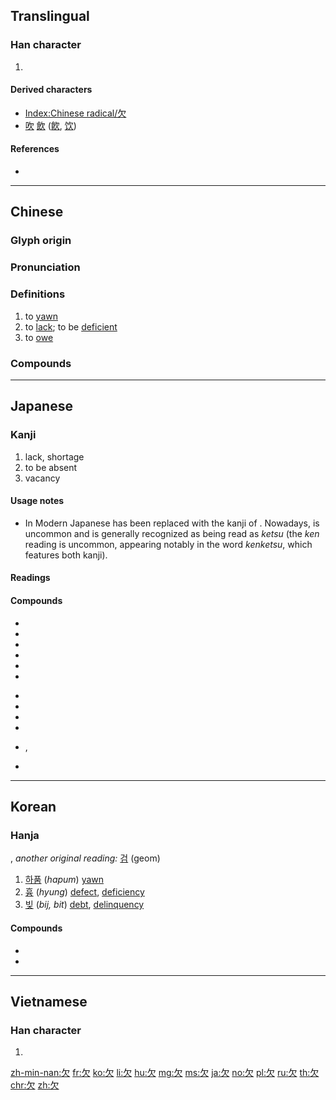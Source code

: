{{character info/new}}
{{also|缺}}
==Translingual==
{{stroke order|strokes=4}}
{{stroke order|type=animate}}

===Han character===
{{Han char|rn=76|rad=欠|as=00|sn=4|four=27802|canj=NO}}

# {{mul-kangxi radical-def}}

====Derived characters====
* [[Index:Chinese radical/欠]]
* [[吹]] [[飲]] ([[飮]], [[饮]])

====References====
* {{Han ref|kx=0565.010|dkj=15991|dj=0953.350|hdz=32133.010|uh=6B20|ud=27424|bh=A4ED|bd=42221}}

----

==Chinese==
{{zh-forms}}

===Glyph origin===
{{Han etyl}}

===Pronunciation===
{{zh-pron
|m=qiàn
|c=him3
|h=pfs=khiam
|mn=khiàm
|w=2qi
|mc=y
|oc=y
|ma=y
|cat=v,a
}}

===Definitions===
{{zh-hanzi}}

# to [[yawn]]
# to [[lack]]; to be [[deficient]]
# to [[owe]]

===Compounds===
{{zh-der|欠安|欠火|欠佳|欠據|欠款|欠情|欠少|欠伸|欠身|欠條|哈欠|下欠|呵欠|尾欠|只欠東風|呵欠連天|官欠|外欠|七拖八欠|兩不相欠|撇欠|欠資|欠收|打呵欠|懸欠|欠債還錢|欠租|短欠|積欠|欠繳|欠妥|拖欠|欠薪|欠稅|打哈欠|欠揍|欠債|欠契|欠資郵票|欠當|欠事|欠缺|欠好|掛欠|索欠|虧欠|風欠|落虧欠|賒欠|缺欠}}

----

==Japanese==

===Kanji===
{{ja-kanji|grade=4|rs=欠00|style=s|kyu=缺}}

# lack, shortage
# to be absent
# vacancy

====Usage notes====
* In Modern Japanese {{ja-r|缺|けつ}} has been replaced with the kanji of {{ja-r|欠|けん}}. Nowadays, {{lang|ja|缺}} is uncommon and {{lang|ja|欠}} is generally recognized as being read as ''ketsu'' (the ''ken'' reading is uncommon, appearing notably in the word {{m|ja|欠缺}} ''kenketsu'', which features both kanji).

====Readings====
{{ja-readings|goon=[[こん]] (kon)|kanon=[[けん]] (ken)|kanyoon=[[けち]] (kechi), [[けつ]] (ketsu)|kun=[[かける]] (kakeru), [[あくび]] (akubi)}}

====Compounds====
{{der-top|Compounds}}
* {{ja-r|欠伸|あくび}}
* {{ja-r|欠員|けついん}}
* {{ja-r|欠格|けっかく}}
* {{ja-r|欠陥|けっかん}}
* {{ja-r|欠勤|けっきん}}
* {{ja-r|欠如|けつじょ}}
{{der-mid}}
* {{ja-r|欠席|けっせき}}
* {{ja-r|欠席裁判|けっせき さいばん}}
* {{ja-r|欠損|けっそん}}
* {{ja-r|欠番|けつばん}}
* {{ja-r|欠乏|けつぼう}}, {{ja-r|欠乏|けつぼく}}
* {{ja-r|欠缺|けんけつ|[[lack]]}}
{{der-bottom}}

----

==Korean==

===Hanja===
{{ko-hanja|hangeul=[[흠]], [[감]]|eumhun=|rv=heum, gam|mr=hŭm, kam|y=hum, kam}}, ''another original reading:'' [[검]] (geom)

# [[하품]] (''hapum'') [[yawn]]
# [[흉]] (''hyung'') [[defect]], [[deficiency]]
# [[빚]] (''bij, bit'') [[debt]], [[delinquency]]

====Compounds====
* {{ko-l|흠결|欠缺|[[deficiency]], [[lack]]}}
* {{ko-l|흠신|欠伸|[[yawn]] and [[stretch]]}}

----

==Vietnamese==

===Han character===
{{vi-hantu|[[khiếm]]|rs=欠00}}

# {{defn|lang=vi|sort=欠00}}

[[Category:CJKV radicals| ]]

[[zh-min-nan:欠]]
[[fr:欠]]
[[ko:欠]]
[[li:欠]]
[[hu:欠]]
[[mg:欠]]
[[ms:欠]]
[[ja:欠]]
[[no:欠]]
[[pl:欠]]
[[ru:欠]]
[[th:欠]]
[[chr:欠]]
[[zh:欠]]